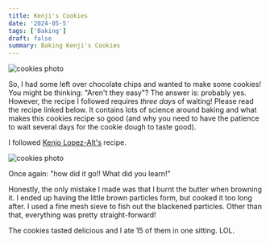 ```yaml
---
title: Kenji's Cookies
date: '2024-05-5'
tags: ['Baking']
draft: false
summary: Baking Kenji's Cookies
---
```


![cookies photo](/static/images/cookies-1.jpg)  

So, I had some left over chocolate chips and wanted to make some cookies! You might be thinking: "Aren't they easy"? The answer is: probably yes. However, the recipe I followed requires *three days* of waiting! Please read the recipe linked below. It contains lots of science around baking and what makes this cookies recipe so good (and why you need to have the patience to wait several days for the cookie dough to taste good).

I followed [Kenjo Lopez-Alt's](https://www.seriouseats.com/the-food-lab-best-chocolate-chip-cookie-recipe) recipe.

![cookies photo](/static/images/cookies-2.jpg)

Once again: "how did it go!! What did you learn!"

Honestly, the only mistake I made was that I burnt the butter when browning it. I ended up having the little brown particles form, but cooked it too long after. I used a fine mesh sieve to fish out the blackened particles. Other than that, everything was pretty straight-forward!

The cookies tasted delicious and I ate 15 of them in one sitting. LOL.
